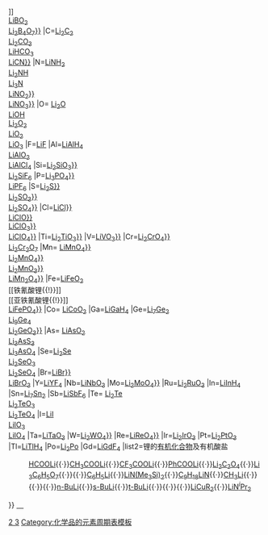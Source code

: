 {{周期表框架|[[锂化合物]]|鋰化合物
|H=[[氢化锂|LiH]]
|He={{le|氦化锂|LiHe|LiHe}}
|Be=[[铍化锂|Li<sub>x</sub>Be<sub>y</sub>]]
|B=[[硼氢化锂|LiBH<sub>4</sub>]]<BR>[[四氟硼酸锂{{!}}{{nowrap|LiBF<sub>4</sub>}}]]<BR>[[偏硼酸锂|LiBO<sub>2</sub>]]<BR>[[硼酸锂{{!}}{{nowrap|Li<sub>2</sub>B<sub>4</sub>O<sub>7</sub>}}]]
|C=[[碳化锂|Li<sub>2</sub>C<sub>2</sub>]]<BR>[[碳酸锂|Li<sub>2</sub>CO<sub>3</sub>]]<BR>[[碳酸氢锂|LiHCO<sub>3</sub>]]<BR>[[氰化锂{{!}}{{nowrap|LiCN}}]]
|N=[[氨基锂|LiNH<sub>2</sub>]]<BR>[[亚氨基锂|Li<sub>2</sub>NH]]<BR>[[氮化锂|Li<sub>3</sub>N]]<BR>[[亚硝酸锂{{!}}{{nowrap|LiNO<sub>2</sub>}}]]<br />[[硝酸锂{{!}}{{nowrap|LiNO<sub>3</sub>}}]]
|O= [[氧化锂|Li<sub>2</sub>O]]<br />[[氢氧化锂|LiOH]]<BR>[[过氧化锂|Li<sub>2</sub>O<sub>2</sub>]]<BR>[[超氧化锂|LiO<sub>2</sub>]]<BR>[[臭氧化锂|LiO<sub>3</sub>]]
|F=[[氟化锂|LiF]]
|Al=[[氢化铝锂|LiAlH<sub>4</sub>]]<BR>[[偏铝酸锂|LiAlO<sub>2</sub>]]<br>[[四氯鋁酸鋰|LiAlCl<sub>4</sub>]]
|Si=[[硅酸锂{{!}}{{nowrap|Li<sub>2</sub>SiO<sub>3</sub>}}]]<br />[[氟硅酸锂|Li<sub>2</sub>SiF<sub>6</sub>]]
|P=[[磷酸锂{{!}}{{nowrap|Li<sub>3</sub>PO<sub>4</sub>}}]]<BR>[[六氟磷酸锂|LiPF<sub>6</sub>]]
|S=[[硫化锂{{!}}{{nowrap|Li<sub>2</sub>S}}]]<br />[[亚硫酸锂{{!}}{{nowrap|Li<sub>2</sub>SO<sub>3</sub>}}]]<br />[[硫酸锂{{!}}{{nowrap|Li<sub>2</sub>SO<sub>4</sub>}}]]
|Cl=[[氯化锂{{!}}{{nowrap|LiCl}}]]<br />[[次氯酸锂{{!}}{{nowrap|LiClO}}]]<BR>[[氯酸锂{{!}}{{nowrap|LiClO<sub>3</sub>}}]]<br />[[高氯酸锂{{!}}{{nowrap|LiClO<sub>4</sub>}}]]
|Ti=[[鈦酸鋰{{!}}{{nowrap|Li<sub>2</sub>TiO<sub>3</sub>}}]]
|V=[[偏钒酸锂{{!}}{{nowrap|LiVO<sub>3</sub>}}]]
|Cr=[[铬酸锂{{!}}{{nowrap|Li<sub>2</sub>CrO<sub>4</sub>}}]]<BR>[[重铬酸锂|Li<sub>2</sub>Cr<sub>2</sub>O<sub>7</sub>]]
|Mn= [[高锰酸锂{{!}}{{nowrap|LiMnO<sub>4</sub>}}]]<br />[[锰酸锂{{!}}{{nowrap|Li<sub>2</sub>MnO<sub>4</sub>}}]]<br />[[锰(IV)酸锂{{!}}{{nowrap|Li<sub>2</sub>MnO<sub>3</sub>}}]]<br />[[锰(III,IV)酸锂{{!}}{{nowrap|LiMn<sub>2</sub>O<sub>4</sub>}}]]
|Fe=[[铁(III)酸锂|LiFeO<sub>2</sub>]]<br>[[铁氰酸锂{{!}}{{nowrap|Li<sub>3</sub>[Fe(CN)<sub>6</sub>]}}]]<br />[[亚铁氰酸锂{{!}}{{nowrap|Li<sub>4</sub>[Fe(CN)<sub>6</sub>]}}]]<br />[[磷酸鋰鐵{{!}}{{nowrap|LiFePO<sub>4</sub>}}]]
|Co= [[钴酸锂|LiCoO<sub>2</sub>]]
|Ga=[[四氢合镓酸锂|LiGaH<sub>4</sub>]]
|Ge=[[二锗化七锂|Li<sub>7</sub>Ge<sub>2</sub>]]<br>[[四锗化九锂|Li<sub>9</sub>Ge<sub>4</sub>]]<br>[[锗酸锂{{!}}{{nowrap|Li<sub>2</sub>GeO<sub>3</sub>}}]]
|As= [[偏亚砷酸锂|LiAsO<sub>2</sub>]]<BR>[[三硫代亚砷酸锂|Li<sub>3</sub>AsS<sub>3</sub>]]<BR>[[砷酸锂|Li<sub>3</sub>AsO<sub>4</sub>]]
|Se=[[硒化锂|Li<sub>2</sub>Se]]<br />[[亚硒酸锂|Li<sub>2</sub>SeO<sub>3</sub>]]<br />[[硒酸锂|Li<sub>2</sub>SeO<sub>4</sub>]]
|Br=[[溴化锂{{!}}{{nowrap|LiBr}}]]<BR>[[溴酸锂|LiBrO<sub>3</sub>]]
|Y=[[氟化钇锂|LiYF<sub>4</sub>]]
|Nb=[[铌酸锂|LiNbO<sub>3</sub>]]
|Mo=[[钼酸锂{{!}}{{nowrap|Li<sub>2</sub>MoO<sub>4</sub>}}]]
|Ru=[[钌酸锂|Li<sub>2</sub>RuO<sub>3</sub>]]
|In=[[四氢合铟酸锂|LiInH<sub>4</sub>]]
|Sn=[[二锡化七锂|Li<sub>7</sub>Sn<sub>2</sub>]]
|Sb=[[六氟锑酸锂|LiSbF<sub>6</sub>]]
|Te= [[碲化锂|Li<sub>2</sub>Te]]<br>[[亚碲酸锂|Li<sub>2</sub>TeO<sub>3</sub>]]<br>[[碲酸锂|Li<sub>2</sub>TeO<sub>4</sub>]]
|I=[[碘化锂|LiI]]<br />[[碘酸锂|LiIO<sub>3</sub>]]<br />[[高碘酸鋰|LiIO<sub>4</sub>]]
|Ta=[[钽酸锂|LiTaO<sub>3</sub>]]
|W=[[钨酸锂{{!}}{{nowrap|Li<sub>2</sub>WO<sub>4</sub>}}]]
|Re=[[高铼酸锂{{!}}{{nowrap|LiReO<sub>4</sub>}}]]
|Ir=[[铱酸锂|Li<sub>2</sub>IrO<sub>3</sub>]]
|Pt=[[铂酸锂|Li<sub>2</sub>PtO<sub>3</sub>]]
|Tl=[[四氢合铊酸锂|LiTlH<sub>4</sub>]]
|Po=[[钋化锂|Li<sub>2</sub>Po]]
|Gd=[[氟化钆锂|LiGdF<sub>4</sub>]]
|list2=锂的[[有机锂化合物|有机化合物]]及有机酸盐
: [[甲酸锂|HCOOLi]]{{·}}[[乙酸锂|CH<sub>3</sub>COOLi]]{{·}}[[三氟乙酸锂|CF<sub>3</sub>COOLi]]{{·}}[[苯甲酸锂|PhCOOLi]]{{·}}[[草酸锂|Li<sub>2</sub>C<sub>2</sub>O<sub>4</sub>]]{{·}}[[柠檬酸锂|Li<sub>3</sub>C<sub>6</sub>H<sub>5</sub>O<sub>7</sub>]]{{·}}[[环戊二烯基锂|{{chem|C|5|H|5|Li}}]]{{·}}[[苯基锂|C<sub>6</sub>H<sub>5</sub>Li]]{{·}}[[二(三甲硅基)氨基锂|LiN(Me<sub>3</sub>Si)<sub>2</sub>]]{{·}}[[四甲基哌啶锂|C<sub>9</sub>H<sub>18</sub>LiN]]{{·}}[[甲基锂|CH<sub>3</sub>Li]]{{·}}[[乙烯基锂|{{chem|C|2|H|3|Li}}]]{{·}}[[丙炔基锂|{{chem|CH|3|CCLi}}]]{{·}}[[正丁基锂|n-BuLi]]{{·}}[[仲丁基锂|s-BuLi]]{{·}}[[叔丁基锂|t-BuLi]]{{·}}[[新戊基锂|{{chem|C|5|H|11|Li}}]]{{·}}[[己基锂|{{chem|C|6|H|13|Li}}]]{{·}}[[吉尔曼试剂|LiCuR<sub>2</sub>]]{{·}}[[二异丙基氨基锂|LiN''<sup>i</sup>''Pr<sub>2</sub>]]
}}<noinclude>
[[category:锂化合物|　]]
[[Category:化学品模板|2 3]]
[[Category:化学品的元素周期表模板]]
</noinclude>